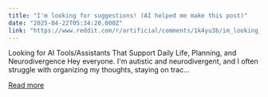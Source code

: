 ```yaml
---
title: "I'm looking for suggestions! (AI helped me make this post)"
date: "2025-04-22T05:34:20.000Z"
link: "https://www.reddit.com/r/artificial/comments/1k4yu3b/im_looking_for_suggestions_ai_helped_me_make_this/"
---
```


Looking for AI Tools/Assistants That Support Daily Life, Planning, and Neurodivergence
 Hey everyone. I'm autistic and neurodivergent, and I often struggle with organizing my thoughts, staying on trac...

[Read more](https://www.reddit.com/r/artificial/comments/1k4yu3b/im_looking_for_suggestions_ai_helped_me_make_this/)

